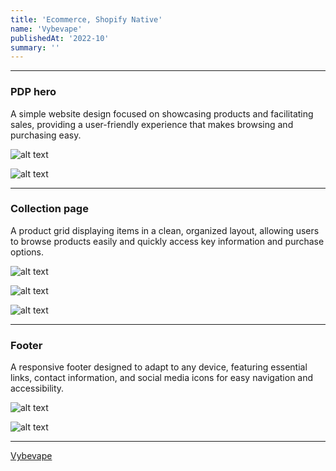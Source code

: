 ```yaml
---
title: 'Ecommerce, Shopify Native'
name: 'Vybevape'
publishedAt: '2022-10'
summary: ''
---
```


***

### PDP hero

A simple website design focused on showcasing products and facilitating sales, providing a user-friendly experience that makes browsing and purchasing easy.

![alt text](/images/vybevape/Vybevape-5.jpeg)

![alt text](/images/vybevape/Vybevape-1.jpeg)

***

### Collection page

A product grid displaying items in a clean, organized layout, allowing users to browse products easily and quickly access key information and purchase options.

![alt text](/images/vybevape/Vybevape-3.jpeg)

![alt text](/images/vybevape/Vybevape-4.jpeg)

![alt text](/images/vybevape/Vybevape-6.jpeg)

***

### Footer

A responsive footer designed to adapt to any device, featuring essential links, contact information, and social media icons for easy navigation and accessibility.

![alt text](/images/vybevape/Vybevape-2.jpeg)

![alt text](/images/vybevape/Vybevape-7.jpeg)

***

[Vybevape](https://puffvybe.com/)